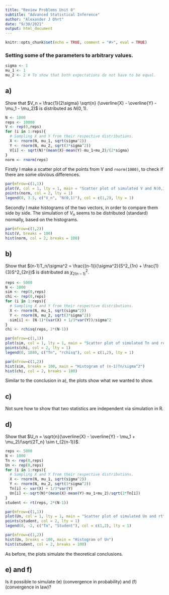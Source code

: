 ```yaml
---
title: "Review Problems Unit 0"
subtitle: "Advanced Statistical Inference"
author: "Alexander J Ohrt"
date: "9/30/2021"
output: html_document
---
```


```r
knitr::opts_chunk$set(echo = TRUE, comment = "#>", eval = TRUE)
```

### Setting some of the parameters to arbitrary values.

```r
sigma <- 1
mu_1 <- 1
mu_2 <- 2 # To show that both expectations do not have to be equal.
```


## a)

Show that $V_n = \frac{1}{2\sigma} \sqrt{n} (\overline{X} - \overline{Y} - \mu_1 - \mu_2)$ is distributed as $N(0,1)$.

```r
N <- 1000
reps <- 10000
V <- rep(0,reps)
for (i in 1:reps){
  # Sampling X and Y from their respective distributions. 
  X <- rnorm(N, mu_1, sqrt(sigma^2))
  Y <- rnorm(N, mu_2, sqrt(3*sigma^2))
  V[i] <- sqrt(N)*(mean(X)-mean(Y)-mu_1+mu_2)/(2*sigma)
}
norm <- rnorm(reps)
```

Firstly I make a scatter plot of the points from V and `rnorm(1000)`, to check if there are some obvious differences. 

```r
par(mfrow=c(1,1))
plot(V, col = 1, lty = 1, main = "Scatter plot of simulated V and N(0,1)")
points(norm, col = 2, lty = 1)
legend(0, 3.5, c("V_n", "N(0,1)"), col = c(1,2), lty = 1)
```

Secondly I make histograms of the two vectors, in order to compare them side by side. The simulation of $V_n$ seems to be distributed (standard) normally, based on the histograms. 

```r
par(mfrow=c(1,2))
hist(V, breaks = 100)
hist(norm, col = 2, breaks = 100)
```


## b)

Show that $(n-1)T_n/\sigma^2 = \frac{(n-1)}{\sigma^2}(S^2_{1n} + \frac{1}{3}S^2_{2n})$ is distributed as $\chi_{2(n-1)}^2$. 

```r
reps <- 5000
N <- 1000
sim <- rep(0,reps)
chi <- rep(0,reps)
for (i in 1:reps){
  # Sampling X and Y from their respective distributions. 
  X <- rnorm(N, mu_1, sqrt(sigma^2))
  Y <- rnorm(N, mu_2, sqrt(3*sigma^2))
  sim[i] <- (N-1)*(var(X) + 1/3*var(Y))/sigma^2
}
chi <- rchisq(reps, 2*(N-1))
```


```r
par(mfrow=c(1,1))
plot(sim, col = 1, lty = 1, main = "Scatter plot of simulated Tn and rqchisq")
points(chi, col = 2, lty = 1)
legend(0, 1880, c("Tn", "rchisq"), col = c(1,2), lty = 1)
```


```r
par(mfrow=c(1,2))
hist(sim, breaks = 100, main = "Histogram of (n-1)Tn/sigma^2")
hist(chi, col = 2, breaks = 100)
```

Similar to the conclusion in a), the plots show what we wanted to show. 

## c) 

Not sure how to show that two statistics are independent via simulation in R. 

## d)

Show that $U_n = \sqrt{n}(\overline{X} - \overline{Y} - \mu_1 + \mu_2)/\sqrt{2T_n} \sim t_{2(n-1)}$.

```r
reps <- 5000
N <- 1000
Tn <- rep(0,reps)
Un <- rep(0,reps)
for (i in 1:reps){
  # Sampling X and Y from their respective distributions. 
  X <- rnorm(N, mu_1, sqrt(sigma^2))
  Y <- rnorm(N, mu_2, sqrt(3*sigma^2))
  Tn[i] <- var(X) + 1/3*var(Y)
  Un[i] <- sqrt(N)*(mean(X)-mean(Y)-mu_1+mu_2)/sqrt(2*Tn[i])
}
student <- rt(reps, 2*(N-1))
```

```r
par(mfrow=c(1,1))
plot(Un, col = 1, lty = 1, main = "Scatter plot of simulated Un and rt")
points(student, col = 2, lty = 1)
legend(0, -2, c("Tn", "Student"), col = c(1,2), lty = 1)
```

```r
par(mfrow=c(1,2))
hist(Un, breaks = 100, main = "Histogram of Un")
hist(student, col = 2, breaks = 100)
```

As before, the plots simulate the theoretical conclusions. 

## e) and f) 

Is it possible to simulate (e) (convergence in probability) and (f) (convergence in law)?
